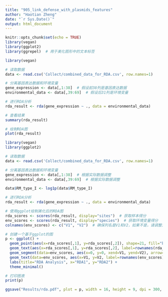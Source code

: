 ```yaml
---
title: "905_link_defense_with_plasmids_features"
author: "Haotian Zheng"
date: "`r Sys.Date()`"
output: html_document
---
```


```r
knitr::opts_chunk$set(echo = TRUE)
library(vegan)
library(ggplot2)
library(ggrepel)  # 用于美化图形中的文本标签
```


```r
library(vegan)

# 读取数据
data <- read.csv('Collect/combined_data_for_RDA.csv', row.names=1)

# 分离基因表达数据和环境变量
gene_expression <- data[,1:38]  # 假设前38列是基因表达数据
environmental_data <- data[,39:69]  # 假设后31列是环境变量

# 进行RDA分析
rda_result <- rda(gene_expression ~ ., data = environmental_data)

# 查看结果
summary(rda_result)

# 绘制RDA图
plot(rda_result)

```
```r
library(vegan)
library(ggplot2)

# 读取数据
data <- read.csv('Collect/combined_data_for_RDA.csv', row.names=1)

# 分离基因表达数据和环境变量
gene_expression <- data[,1:38]  # 根据实际数据调整
environmental_data <- data[,39:69]  # 根据实际数据调整

data$RM_type_I <- log1p(data$RM_type_I)

# 进行RDA分析
rda_result <- rda(gene_expression ~ ., data = environmental_data)

# 使用ggplot绘制美化后的RDA图
rda_scores <- scores(rda_result, display="sites")  # 获取样本得分
env_scores <- scores(rda_result, display="species")  # 获取环境变量得分
colnames(env_scores) <- c("V1", "V2")  # 确保列名是V1和V2，如果不是，请调整为正确的列名

# 创建一个基于ggplot的图
p <- ggplot() +
  geom_point(aes(x=rda_scores[,1], y=rda_scores[,2]), shape=21, fill="blue", colour="black", size=3) +
  geom_text(aes(x=rda_scores[,1], y=rda_scores[,2], label=rownames(rda_scores)), nudge_x=0.02, nudge_y=0.02, check_overlap = TRUE) +
  geom_segment(data=env_scores, aes(x=0, y=0, xend=V1, yend=V2), arrow=arrow(length=unit(0.2, "inches")), color="red") +
  geom_text(data=env_scores, aes(x=V1, y=V2, label=rownames(env_scores)), nudge_x=0.02, nudge_y=0.02, color="red") +
  labs(title="RDA Analysis", x="RDA1", y="RDA2") +
  theme_minimal()

# 打印图表
print(p)

ggsave("Results/rda.pdf", plot = p, width = 16, height = 9, dpi = 300, units = "in")
```

